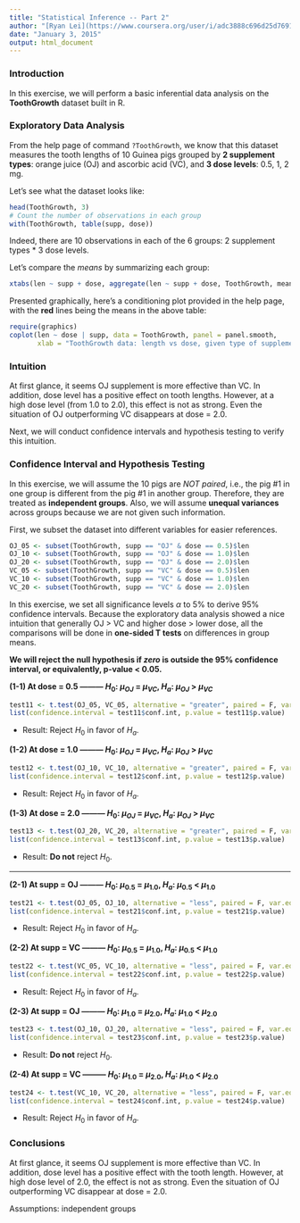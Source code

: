 ```yaml
---
title: "Statistical Inference -- Part 2"
author: "[Ryan Lei](https://www.coursera.org/user/i/adc3888c696d25d769137c26e7006fd8)"
date: "January 3, 2015"
output: html_document
---
```

### Introduction
In this exercise, we will perform a basic inferential data analysis on the **ToothGrowth** dataset built in R.

### Exploratory Data Analysis
From the help page of command `?ToothGrowth`, we know that this dataset measures the tooth lengths of 10 Guinea pigs grouped by **2 supplement types**: orange juice (OJ) and ascorbic acid (VC), and **3 dose levels**: 0.5, 1, 2 mg.

Let's see what the dataset looks like:
```r
head(ToothGrowth, 3)
# Count the number of observations in each group
with(ToothGrowth, table(supp, dose))
```

Indeed, there are 10 observations in each of the 6 groups: 2 supplement types * 3 dose levels.

Let's compare the *means* by summarizing each group:
```r
xtabs(len ~ supp + dose, aggregate(len ~ supp + dose, ToothGrowth, mean))
```

Presented graphically, here's a conditioning plot provided in the help page, with the **red** lines being the means in the above table:
```r
require(graphics)
coplot(len ~ dose | supp, data = ToothGrowth, panel = panel.smooth,
       xlab = "ToothGrowth data: length vs dose, given type of supplement")
```

### Intuition
At first glance, it seems OJ supplement is more effective than VC. In addition, dose level has a positive effect on tooth lengths. However, at a high dose level (from 1.0 to 2.0), this effect is not as strong. Even the situation of OJ outperforming VC disappears at dose = 2.0.

Next, we will conduct confidence intervals and hypothesis testing to verify this intuition.

### Confidence Interval and Hypothesis Testing
In this exercise, we will assume the 10 pigs are *NOT paired*, i.e., the pig #1 in one group is different from the pig #1 in another group. Therefore, they are treated as **independent groups**. Also, we will assume **unequal variances** across groups because we are not given such information.

First, we subset the dataset into different variables for easier references.
```r
OJ_05 <- subset(ToothGrowth, supp == "OJ" & dose == 0.5)$len
OJ_10 <- subset(ToothGrowth, supp == "OJ" & dose == 1.0)$len
OJ_20 <- subset(ToothGrowth, supp == "OJ" & dose == 2.0)$len
VC_05 <- subset(ToothGrowth, supp == "VC" & dose == 0.5)$len
VC_10 <- subset(ToothGrowth, supp == "VC" & dose == 1.0)$len
VC_20 <- subset(ToothGrowth, supp == "VC" & dose == 2.0)$len
```

In this exercise, we set all significance levels $\alpha$ to 5% to derive 95% confidence intervals. Because the exploratory data analysis showed a nice intuition that generally OJ > VC and higher dose > lower dose, all the comparisons will be done in **one-sided T tests** on differences in group means.

**We will reject the null hypothesis if *zero* is outside the 95% confidence interval, or equivalently, p-value < 0.05.**

**(1-1) At dose = 0.5 --------- $H_0$: $\mu_{OJ}$ = $\mu_{VC}$, $H_a$: $\mu_{OJ}$ > $\mu_{VC}$ **

```r
test11 <- t.test(OJ_05, VC_05, alternative = "greater", paired = F, var.equal = F)
list(confidence.interval = test11$conf.int, p.value = test11$p.value)
```
* Result: Reject $H_0$ in favor of $H_a$.

**(1-2) At dose = 1.0 --------- $H_0$: $\mu_{OJ}$ = $\mu_{VC}$, $H_a$: $\mu_{OJ}$ > $\mu_{VC}$ **

```r
test12 <- t.test(OJ_10, VC_10, alternative = "greater", paired = F, var.equal = F)
list(confidence.interval = test12$conf.int, p.value = test12$p.value)
```
* Result: Reject $H_0$ in favor of $H_a$.

**(1-3) At dose = 2.0 --------- $H_0$: $\mu_{OJ}$ = $\mu_{VC}$, $H_a$: $\mu_{OJ}$ > $\mu_{VC}$ **

```r
test13 <- t.test(OJ_20, VC_20, alternative = "greater", paired = F, var.equal = F)
list(confidence.interval = test13$conf.int, p.value = test13$p.value)
```
* Result: **Do not** reject $H_0$.

--------

**(2-1) At supp = OJ --------- $H_0$: $\mu_{0.5}$ = $\mu_{1.0}$, $H_a$: $\mu_{0.5}$ < $\mu_{1.0}$ **
```r
test21 <- t.test(OJ_05, OJ_10, alternative = "less", paired = F, var.equal = F)
list(confidence.interval = test21$conf.int, p.value = test21$p.value)
```
* Result: Reject $H_0$ in favor of $H_a$.

**(2-2) At supp = VC --------- $H_0$: $\mu_{0.5}$ = $\mu_{1.0}$, $H_a$: $\mu_{0.5}$ < $\mu_{1.0}$ **
```r
test22 <- t.test(VC_05, VC_10, alternative = "less", paired = F, var.equal = F)
list(confidence.interval = test22$conf.int, p.value = test22$p.value)
```
* Result: Reject $H_0$ in favor of $H_a$.

**(2-3) At supp = OJ --------- $H_0$: $\mu_{1.0}$ = $\mu_{2.0}$, $H_a$: $\mu_{1.0}$ < $\mu_{2.0}$ **
```r
test23 <- t.test(OJ_10, OJ_20, alternative = "less", paired = F, var.equal = F)
list(confidence.interval = test23$conf.int, p.value = test23$p.value)
```
* Result: **Do not** reject $H_0$.

**(2-4) At supp = VC --------- $H_0$: $\mu_{1.0}$ = $\mu_{2.0}$, $H_a$: $\mu_{1.0}$ < $\mu_{2.0}$ **
```r
test24 <- t.test(VC_10, VC_20, alternative = "less", paired = F, var.equal = F)
list(confidence.interval = test24$conf.int, p.value = test24$p.value)
```
* Result: Reject $H_0$ in favor of $H_a$.

### Conclusions
At first glance, it seems OJ supplement is more effective than VC. In addition, dose level has a positive effect with the tooth length. However, at high dose level of 2.0, the effect is not as strong. Even the situation of OJ outperforming VC disappear at dose = 2.0.

Assumptions: independent groups
